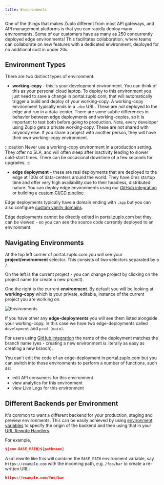 ```yaml
---
title: Environments
---
```


One of the things that makes Zuplo different from most API gateways, and API
management platforms is that you can rapidly deploy many environments. Some of
our customers have as many as 250 concurrently deployed edge environments! This
facilitates collaboration, where teams can collaborate on new features with a
dedicated environment, deployed for no additional cost in under 20s.

## Environment Types

There are two distinct types of environment:

- **working-copy** - this is your development environment. You can think of this
  as your personal cloud laptop. To deploy to this environment you just need to
  save a change in portal.zuplo.com, that will automatically trigger a build and
  deploy of your working-copy. A working-copy environment typically ends in a
  `.dev` URL. These are _not_ deployed to the edge and run in a data-center.
  There are some subtle differences in behavior between edge deployments and
  working-copies, so it is important to test both before going to production.
  Note, every developer using Zuplo gets a private working-copy. These are not
  shared with anybody else. If you share a project with another person, they
  will have their own working-copy environment.

:::caution Never use a working-copy environment in a production setting. They
offer no SLA, and will often sleep after inactivity leading to slower cold-start
times. There can be occasional downtime of a few seconds for upgrades. :::

- **edge deployment** - these are real deployments that are deployed to the edge
  at 100s of data-centers around the world. They have 0ms startup time and offer
  very high availability due to their headless, distributed nature. You can
  deploy edge environments using our
  [GitHub integration](/docs/articles/github-source-control) or building a
  [custom CI/CD pipeline](/docs/articles/custom-ci-cd).

Edge deployments typically have a domain ending with `.app` but you can also
configure [custom vanity domains](/docs/articles/custom-domains).

Edge deployments cannot be directly edited in portal.zuplo.com but they can be
viewed - so you can see the source code currently deployed to an environment.

## Navigating Environments

At the top left corner of portal.zuplo.com you will see your
**project/environment** selector. This consists of two selectors separated by a
`/`.

On the left is the current project - you can change project by clicking on the
project name (or create a new project).

One the right is the current **environment**. By default you will be looking at
**working-copy** which is your private, editable, instance of the current
project you are working on.

![Environments](https://cdn.zuplo.com/assets/b383128d-73e9-4b4d-bac2-3faee971422c.png)

If you have other any **edge-deployments** you will see them listed alongside
your working-copy. In this case we have two edge-deployments called
`development` and `prod (main)`.

For users using [GitHub integration](/docs/articles/github-source-control) the
name of the deployment matches the branch name (yes - creating a new environment
is literally as easy as creating a new branch).

You can't edit the code of an edge-deployment in portal.zuplo.com but you can
switch into those environments to perform a number of functions, such as:

- edit API consumers for this environment
- view analytics for this environment
- view Live Logs for this environment

## Different Backends per Environment

It's common to want a different backend for your production, staging and preview
environments. This can be easily achieved by using
[environment variables](./environment-variables.md) to specify the origin of the
backend and then using that in your
[URL Rewrite Handlers](../handlers/url-rewrite.md).

For example,

```json
${env.BASE_PATH}${pathname}
```

A url rewrite like this will combine the `BASE_PATH` environment variable, say
`https://example.com` with the incoming path, e.g. `/foo/bar` to create a
re-written URL:

```json
https://example.com/foo/bar
```
